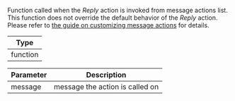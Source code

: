 Function called when the *Reply* action is invoked from message actions list.
This function does not override the default behavior of the *Reply* action.
Please refer to [the guide on customizing message actions](/reactnative/guides/customize-message-actions) for details.

| Type |
| - |
| function |

| Parameter | Description |
| - | - |
| message | message the action is called on |

